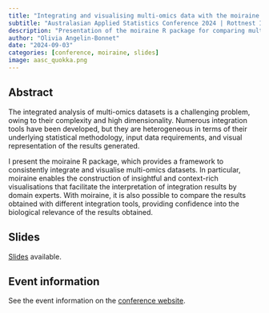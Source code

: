 ```yaml
---
title: "Integrating and visualising multi-omics data with the moiraine R package"
subtitle: "Australasian Applied Statistics Conference 2024 | Rottnest Island, Australia"
description: "Presentation of the moiraine R package for comparing multi-omics integration tools."
author: "Olivia Angelin-Bonnet"
date: "2024-09-03"
categories: [conference, moiraine, slides]
image: aasc_quokka.png
---
```


## Abstract

The integrated analysis of multi-omics datasets is a challenging problem, owing to their complexity and high dimensionality. Numerous integration tools have been developed, but they are heterogeneous in terms of their underlying statistical methodology, input data requirements, and visual representation of the results generated.

I present the moiraine R package, which provides a framework to consistently integrate and visualise multi-omics datasets. In particular, moiraine enables the construction of insightful and context-rich visualisations that facilitate the interpretation of integration results by domain experts. With moiraine, it is also possible to compare the results obtained with different integration tools, providing confidence into the biological relevance of the results obtained.

## Slides

[Slides](https://aasc2024conf.netlify.app/files/sildes/sess1.3/ange.pdf) available.

## Event information

See the event information on the [conference website](https://aasc2024conf.netlify.app/base).
